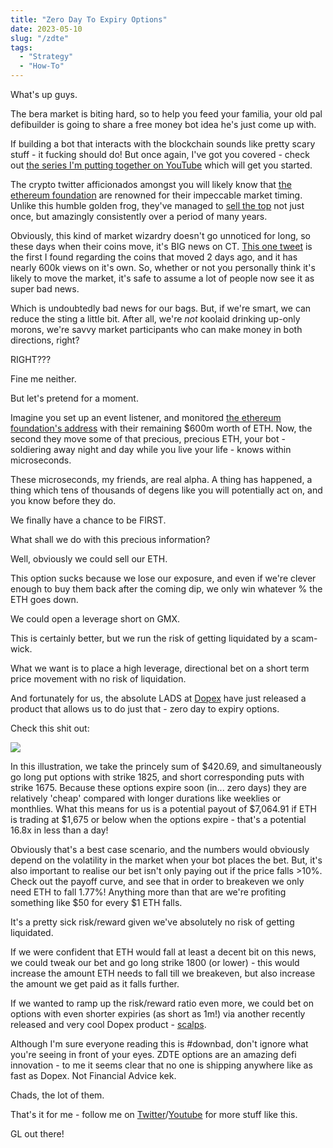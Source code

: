```yaml
---
title: "Zero Day To Expiry Options"
date: 2023-05-10
slug: "/zdte"
tags:
  - "Strategy"
  - "How-To"
---
```


What's up guys. 

The bera market is biting hard, so to help you feed your familia, your old pal defibuilder is going to share a free money bot idea he's just come up with.

If building a bot that interacts with the blockchain sounds like pretty scary stuff - it fucking should do! But once again, I've got you covered - check out [the series I'm putting together on YouTube](https://www.youtube.com/playlist?list=PL3Zyg3RFQ_c8zvSeYPYm_l18y_KJ-IH2u) which will get you started.

The crypto twitter afficionados amongst you will likely know that [the ethereum foundation](https://ethereum.org/en/foundation/) are renowned for their impeccable market timing. Unlike this humble golden frog, they've managed to [sell the top](https://www.newsbtc.com/news/ethereum/the-ethereum-foundation-sold-at-the-top-again-did-they-know-something-we-didnt/) not just once, but amazingly consistently over a period of many years. 

Obviously, this kind of market wizardry doesn't go unnoticed for long, so these days when their coins move, it's BIG news on CT. [This one tweet](https://twitter.com/lookonchain/status/1654676063618990085) is the first I found regarding the coins that moved 2 days ago, and it has nearly 600k views on it's own. So, whether or not you personally think it's likely to move the market, it's safe to assume a lot of people now see it as super bad news.

Which is undoubtedly bad news for our bags. But, if we're smart, we can reduce the sting a little bit. After all, we're *not* koolaid drinking up-only morons, we're savvy market participants who can make money in both directions, right?

RIGHT???

Fine me neither.

But let's pretend for a moment.

Imagine you set up an event listener, and monitored [the ethereum foundation's address](https://etherscan.io/address/0xde0b295669a9fd93d5f28d9ec85e40f4cb697bae) with their remaining $600m worth of ETH. Now, the second they move some of that precious, precious ETH, your bot - soldiering away night and day while you live your life - knows within microseconds. 

These microseconds, my friends, are real alpha. A thing has happened, a thing which tens of thousands of degens like you will potentially act on, and you know before they do.

We finally have a chance to be FIRST.

What shall we do with this precious information? 

Well, obviously we could sell our ETH. 

This option sucks because we lose our exposure, and even if we're clever enough to buy them back after the coming dip, we only win whatever % the ETH goes down.

We could open a leverage short on GMX. 

This is certainly better, but we run the risk of getting liquidated by a scam-wick.

What we want is to place a high leverage, directional bet on a short term price movement with no risk of liquidation.

And fortunately for us, the absolute LADS at [Dopex](https://app.dopex.io/zdte/eth) have just released a product that allows us to do just that - zero day to expiry options. 

Check this shit out:

![](https://i.gyazo.com/94e2a6bcff1750504f636dd857112291.png)

In this illustration, we take the princely sum of $420.69, and simultaneously go long put options with strike 1825, and short corresponding puts with strike 1675. Because these options expire soon (in... zero days) they are relatively 'cheap' compared with longer durations like weeklies or monthlies. What this means for us is a potential payout of $7,064.91 if ETH is trading at $1,675 or below when the options expire - that's a potential 16.8x in less than a day!

Obviously that's a best case scenario, and the numbers would obviously depend on the volatility in the market when your bot places the bet. But, it's also important to realise our bet isn't only paying out if the price falls >10%. Check out the payoff curve, and see that in order to breakeven we only need ETH to fall 1.77%! Anything more than that are we're profiting something like $50 for every $1 ETH falls.

It's a pretty sick risk/reward given we've absolutely no risk of getting liquidated.

If we were confident that ETH would fall at least a decent bit on this news, we could tweak our bet and go long strike 1800 (or lower) - this would increase the amount ETH needs to fall till we breakeven, but also increase the amount we get paid as it falls further. 

If we wanted to ramp up the risk/reward ratio even more, we could bet on options with even shorter expiries (as short as 1m!) via another recently released and very cool Dopex product - [scalps](https://app.dopex.io/scalps/ETH). 

Although I'm sure everyone reading this is #downbad, don't ignore what you're seeing in front of your eyes. ZDTE options are an amazing defi innovation - to me it seems clear that no one is shipping anywhere like as fast as Dopex. Not Financial Advice kek.

Chads, the lot of them.

That's it for me - follow me on [Twitter](https://twitter.com/defibuildereth)/[Youtube](https://www.youtube.com/channel/UCZ1ELOrti3Tk0LYoiSzWWeQ) for more stuff like this.

GL out there!